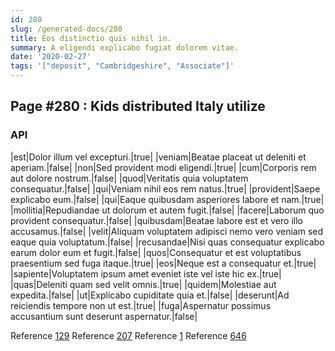```yaml
---
id: 280
slug: /generated-docs/280
title: Eos distinctio quis nihil in.
summary: A eligendi explicabo fugiat dolorem vitae.
date: '2020-02-27'
tags: '["deposit", "Cambridgeshire", "Associate"]'
---
```



## Page #280 : Kids distributed Italy utilize
### API

|est|Dolor illum vel excepturi.|true|
|veniam|Beatae placeat ut deleniti et aperiam.|false|
|non|Sed provident modi eligendi.|true|
|cum|Corporis rem aut dolore nostrum.|false|
|quod|Veritatis quia voluptatem consequatur.|false|
|qui|Veniam nihil eos rem natus.|true|
|provident|Saepe explicabo eum.|false|
|qui|Eaque quibusdam asperiores labore et nam.|true|
|mollitia|Repudiandae ut dolorum et autem fugit.|false|
|facere|Laborum quo provident consequatur.|false|
|quibusdam|Beatae labore est et vero illo accusamus.|false|
|velit|Aliquam voluptatem adipisci nemo vero veniam sed eaque quia voluptatum.|false|
|recusandae|Nisi quas consequatur explicabo earum dolor eum et fugit.|false|
|quos|Consequatur et est voluptatibus praesentium sed fuga itaque.|true|
|eos|Neque est a consequatur et.|true|
|sapiente|Voluptatem ipsum amet eveniet iste vel iste hic ex.|true|
|quas|Deleniti quam sed velit omnis.|true|
|quidem|Molestiae aut expedita.|false|
|ut|Explicabo cupiditate quia et.|false|
|deserunt|Ad reiciendis tempore non ut est.|true|
|fuga|Aspernatur possimus accusantium sunt deserunt aspernatur.|false|

Reference [129](/generated-docs/129)
Reference [207](/generated-docs/207)
Reference [1](/generated-docs/1)
Reference [646](/generated-docs/646)





